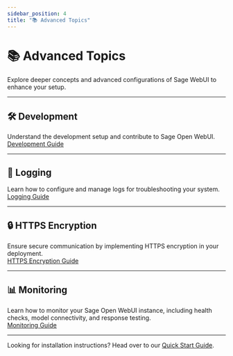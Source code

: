 ```yaml
---
sidebar_position: 4
title: "📚 Advanced Topics"
---
```


# 📚 Advanced Topics

Explore deeper concepts and advanced configurations of Sage WebUI to enhance your setup.

---

## 🛠️ Development
Understand the development setup and contribute to Sage Open WebUI.  
[Development Guide](/getting-started/advanced-topics/development)

---

## 📝 Logging  
Learn how to configure and manage logs for troubleshooting your system.  
[Logging Guide](/getting-started/advanced-topics/logging)

---

## 🔒 HTTPS Encryption  
Ensure secure communication by implementing HTTPS encryption in your deployment.  
[HTTPS Encryption Guide](/getting-started/advanced-topics/https-encryption)

---

## 📊 Monitoring
Learn how to monitor your Sage Open WebUI instance, including health checks, model connectivity, and response testing.  
[Monitoring Guide](/getting-started/advanced-topics/monitoring)

---

Looking for installation instructions? Head over to our [Quick Start Guide](/getting-started/quick-start).  
